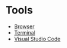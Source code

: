 # Tools

- [Browser](tools/browswer)
- [Terminal](tools/terminal)
- [Visual Studio Code](tools/vscode)
